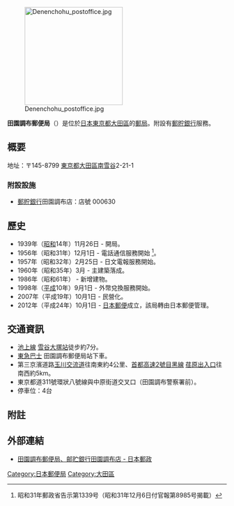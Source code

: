 {{expand|time=2016-11-22T14:51:56+00:00}}
{{refimprove|time=2016-11-22T14:51:56+00:00}}
[[File:Denenchohu_postoffice.jpg|225px]]

'''田園調布郵便局'''（{{jpn|j=田園調布郵便局|hg=でんえんちょうふゆうびんきょく|rm=den-enchōbu yūbinkyoku|f=y}}）是位於[[日本|日本]][[東京都|東京都]][[大田區|大田區]]的[[郵局|郵局]]。附設有[[郵貯銀行|郵貯銀行]]服務。

== 概要 ==
地址：〒145-8799 [[東京都|東京都]][[大田區|大田區]][[南雪谷|南雪谷]]2-21-1

=== 附設設施 ===
* [[郵貯銀行|郵貯銀行]]田園調布店：店號 000630

== 歷史 ==
* 1939年（[[昭和|昭和]]14年）11月26日 - 開局。
* 1956年（昭和31年）12月1日 - 電話通信服務開始 <ref>昭和31年郵政省告示第1339号（昭和31年12月6日付官報第8985号揭載）</ref>。
* 1957年（昭和32年）2月25日 - 日文電報服務開始。
* 1960年（昭和35年）3月 - 主建築落成。
* 1986年（昭和61年） - 新增建物。
* 1998年（[[平成|平成]]10年）9月1日 - 外幣兌換服務開始。
* 2007年（平成19年）10月1日 - 民營化。
* 2012年（平成24年）10月1日 - [[日本郵便|日本郵便]]成立，該局轉由日本郵便管理。

== 交通資訊 ==
* [[池上線|池上線]] [[雪谷大塚站|雪谷大塚站]]徒步約7分。
* [[東急巴士|東急巴士]] 田園調布郵便局站下車。
* 第三京濱道路[[玉川交流道|玉川交流道]]往南東約4公里、[[首都高速2號目黑線|首都高速2號目黑線]] [[荏原出入口|荏原出入口]]往南西約5km。
* 東京都道311號環狀八號線與中原街道交叉口（田園調布警察署前）。
* 停車位：4台

== 附註 ==
{{Reflist}}

== 外部連結 ==
* [http://map.japanpost.jp/pc/syousai.php?id=300100063000 田園調布郵便局、邮贮銀行田園調布店 - 日本郵政] {{Wayback|url=http://map.japanpost.jp/pc/syousai.php?id=300100063000 |date=20160425104932 }} {{ja}}

{{DEFAULTSORT:Den-enchobu yubinkyoku}}
[[Category:日本郵便局|Category:日本郵便局]]
[[Category:大田區|Category:大田區]]